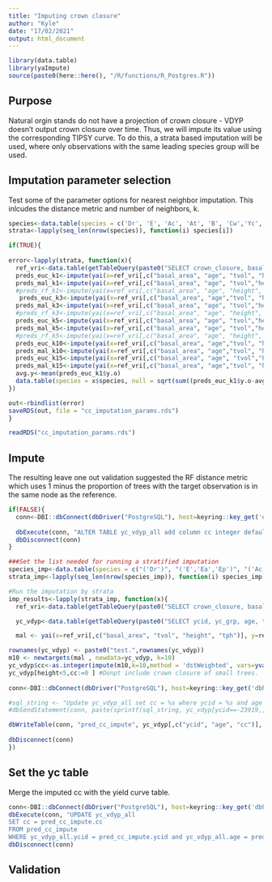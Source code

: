 ```yaml
---
title: "Imputing crown closure"
author: "Kyle"
date: "17/02/2021"
output: html_document
---
```


```r
library(data.table)
library(yaImpute)
source(paste0(here::here(), "/R/functions/R_Postgres.R"))
```

## Purpose

Natural orgin stands do not have a projection of crown closure - VDYP doesn't output crown closure over time. Thus, we will impute its value using the corresponding TIPSY curve. To do this, a strata based imputation will be used, where only observations with the same leading species group will be used.

## Imputation parameter selection

Test some of the parameter options for nearest neighbor imputation. This inlcudes the distance metric and number of neighbors, k.
```r
species<-data.table(species = c('Dr', 'E', 'Ac', 'At', 'B', 'Cw','Yc', 'Fd', 'H', 'L', 'Mb', 'P', 'Sb', 'Ss','Se','Sw'), sql=c("('D','DG','DM','DR')","('E','EB','EE','ES','EW','EX','EXP','EXW','EA','EP')","('A','AC','ACB','ACT','AD','AX')","('AT')","('B','BB','BC','BM','BP','BL','BG','BA')", "('C','CW')","('Y','YC')","('F','FD','FDC','FDI')", "('H','HX','HXM', 'HM','HW')", "('L','LD','LS','LW','LA','LT')","('M','MB','ME','MN','MR','MS','MV')","('P','PM','PR','PS','PX', 'PL','PLC','PLI','PY','PW','PJ','PXJ','PF','PA')","('SB')","('SS')","('SE','SXE')","('SW', 'SXW','S','SA','SN','SX','SXB','SXL','SXS','SXX')"))
strata<-lapply(seq_len(nrow(species)), function(i) species[i])

if(TRUE){
  
error<-lapply(strata, function(x){
  ref_vri<-data.table(getTableQuery(paste0("SELECT crown_closure, basal_area, proj_age_1 as age, quad_diam_125 as qmd, proj_height_1 as height, vri_live_stems_per_ha as tph, live_stand_volume_125 as tvol, bec_zone_code, species_cd_1  FROM veg_comp_lyr_r1_poly2018 where bclcs_level_2 = 'T' and reference_year >= 2008 and species_cd_1 is not null and crown_closure >= 0 and basal_area >= 0 and  proj_height_1 >= 0 and vri_live_stems_per_ha >= 0 and quad_diam_125 >= 0 and UPPER(species_cd_1) IN ", x$sql ,";")))
  preds_euc_k1<-impute(yai(x=ref_vri[,c("basal_area", "age", "tvol", "height", "tph")], y=ref_vri$crown_closure, method="euclidean", k=1), k=1, method = 'closest')
  preds_mal_k1<-impute(yai(x=ref_vri[,c("basal_area", "age", "tvol","height", "tph")], y=ref_vri$crown_closure, method="mahalanobis", k=1), k=1, method = 'closest')
  #preds_rf_k1<-impute(yai(x=ref_vri[,c("basal_area", "age", "height", "tph")], y=ref_vri$crown_closure, method="randomForest", k=1), k=1, method = 'closest')
   preds_euc_k3<-impute(yai(x=ref_vri[,c("basal_area", "age","tvol", "height", "tph")], y=ref_vri$crown_closure, method="euclidean", k=3), k=3, method = 'mean')
  preds_mal_k3<-impute(yai(x=ref_vri[,c("basal_area", "age", "tvol","height", "tph")], y=ref_vri$crown_closure, method="mahalanobis", k=3), k=3, method = 'mean') 
  #preds_rf_k3<-impute(yai(x=ref_vri[,c("basal_area", "age", "height", "tph")], y=ref_vri$crown_closure, method="randomForest", k=3), k=3, method = 'dstWeighted')
  preds_euc_k5<-impute(yai(x=ref_vri[,c("basal_area", "age", "tvol","height", "tph")], y=ref_vri$crown_closure, method="euclidean", k=5), k=5, method = 'mean')
  preds_mal_k5<-impute(yai(x=ref_vri[,c("basal_area", "age", "tvol","height", "tph")], y=ref_vri$crown_closure, method="mahalanobis", k=5), k=5, method = 'mean') 
  #preds_rf_k5<-impute(yai(x=ref_vri[,c("basal_area", "age", "height", "tph")], y=ref_vri$crown_closure, method="randomForest", k=5), k=5, method = 'dstWeighted')
  preds_euc_k10<-impute(yai(x=ref_vri[,c("basal_area", "age","tvol", "height", "tph")], y=ref_vri$crown_closure, method="euclidean", k=10), k=10, method = 'mean')
  preds_mal_k10<-impute(yai(x=ref_vri[,c("basal_area", "age","tvol", "height", "tph")], y=ref_vri$crown_closure, method="mahalanobis", k=10), k=10, method = 'mean') 
  preds_euc_k15<-impute(yai(x=ref_vri[,c("basal_area", "age", "tvol","height", "tph")], y=ref_vri$crown_closure, method="euclidean", k=15), k=15, method = 'mean')
  preds_mal_k15<-impute(yai(x=ref_vri[,c("basal_area", "age","tvol", "height", "tph")], y=ref_vri$crown_closure, method="mahalanobis", k=15), k=15, method = 'mean') 
  avg.y<-mean(preds_euc_k1$y.o)
  data.table(species = x$species, null = sqrt(sum((preds_euc_k1$y.o-avg.y)**2)/nrow(preds_euc_k1)),rmsd_euc_k1 = rmsd(na.omit(preds_euc_k1),scale= FALSE)["y",],rmsd_mal_k1 = rmsd(na.omit(preds_mal_k1),scale= FALSE)["y",],rmsd_euc_k3 = rmsd(na.omit(preds_euc_k3),scale= FALSE)["y",],rmsd_mal_k3 = rmsd(na.omit(preds_mal_k3),scale= FALSE)["y",],rmsd_euc_k5 = rmsd(na.omit(preds_euc_k5),scale= FALSE)["y",],rmsd_mal_k5 = rmsd(na.omit(preds_mal_k5),scale= FALSE)["y",],rmsd_euc_k10 = rmsd(na.omit(preds_euc_k10),scale= FALSE)["y",],rmsd_mal_k10 = rmsd(na.omit(preds_mal_k10),scale= FALSE)["y",],rmsd_euc_k15 = rmsd(na.omit(preds_euc_k15),scale= FALSE)["y",],rmsd_mal_k15 = rmsd(na.omit(preds_mal_k15),scale= FALSE)["y",])
})

out<-rbindlist(error)
saveRDS(out, file = "cc_imputation_params.rds")
}

readRDS("cc_imputation_params.rds")

```

## Impute

The resulting leave one out validation suggested the RF distance metric which uses 1 minus the proportion of trees with the target observation is in the same node as the reference.

```r
if(FALSE){
  conn<-DBI::dbConnect(dbDriver("PostgreSQL"), host=keyring::key_get('dbhost', keyring = 'postgreSQL'), dbname = keyring::key_get('dbname', keyring = 'postgreSQL'), port='5432' ,user=keyring::key_get('dbuser', keyring = 'postgreSQL') ,password= keyring::key_get('dbpass', keyring = 'postgreSQL'))
  
  dbExecute(conn, "ALTER TABLE yc_vdyp_all add column cc integer default 0")
  dbDisconnect(conn)
}

###Set the list needed for running a stratified imputation
species_imp<-data.table(species = c("('Dr')", "('E','Ea','Ep')", "('Ac')", "('At')", "('B','Bl','Bg','Ba')", "('Cw')","('Yc')", "('Fd')", "('H', 'Hm', 'Hw')", "('L', 'Lw', 'La', 'Lt')", "('Mb')", "('P', 'Pl', 'Pj', 'Py', 'Pw', 'Pa', 'Pf')", "('Sb')", "('Ss')","('Se')","('Sw', 'S')"), sql=c("('D','DG','DM','DR')","('E','EB','EE','ES','EW','EX','EXP','EXW','EA','EP')","('A','AC','ACB','ACT','AD','AX')","('AT')","('B','BB','BC','BM','BP','BL','BG','BA')", "('C','CW')","('Y','YC')","('F','FD','FDC','FDI')", "('H','HX','HXM', 'HM','HW')", "('L','LD','LS','LW','LA','LT')","('M','MB','ME','MN','MR','MS','MV')","('P','PM','PR','PS','PX', 'PL','PLC','PLI','PY','PW','PJ','PXJ','PF','PA')","('SB')","('SS')","('SE','SXE')","('SW', 'SXW','S','SA','SN','SX','SXB','SXL','SXS','SXX')"))
strata_imp<-lapply(seq_len(nrow(species_imp)), function(i) species_imp[i])

#Run the imputation by strata
imp_results<-lapply(strata_imp, function(x){
  ref_vri<-data.table(getTableQuery(paste0("SELECT crown_closure, basal_area, proj_age_1 as age, quad_diam_125 as qmd, proj_height_1 as height, vri_live_stems_per_ha as tph, live_stand_volume_125 as tvol, bec_zone_code, species_cd_1  FROM veg_comp_lyr_r1_poly2018 where bclcs_level_2 = 'T' and reference_year >= 2008 and species_cd_1 is not null and crown_closure >= 0 and basal_area >= 0 and  proj_height_1 >= 0 and vri_live_stems_per_ha >= 0 and quad_diam_125 >= 0 and UPPER(species_cd_1) IN ", x$sql)))

  yc_vdyp<-data.table(getTableQuery(paste0("SELECT ycid, yc_grp, age, tvol, height, qmd, baha as basal_area, tph from yc_vdyp_all where yc_grp in (select distinct(yc_grp) from vdyp_vri2018 where species_cd_1 IN ", x$species,") and baha >=0 and tph >= 0;")))

  mal <- yai(x=ref_vri[,c("basal_area", "tvol", "height", "tph")], y=ref_vri$crown_closure, method="mahalanobis", k=10, noRefs=TRUE)

rownames(yc_vdyp) <- paste0("test.",rownames(yc_vdyp))
m10 <- newtargets(mal , newdata=yc_vdyp, k=10)
yc_vdyp$cc<-as.integer(impute(m10,k=10,method = 'dstWeighted', vars=yvars(m10))$y)
yc_vdyp[height<5,cc:=0 ] #Donpt include crown closure of small trees.
  
conn<-DBI::dbConnect(dbDriver("PostgreSQL"), host=keyring::key_get('dbhost', keyring = 'postgreSQL'), dbname = keyring::key_get('dbname', keyring = 'postgreSQL'), port='5432' ,user=keyring::key_get('dbuser', keyring = 'postgreSQL') ,password= keyring::key_get('dbpass', keyring = 'postgreSQL'))

#sql_string <- "Update yc_vdyp_all set cc = %s where ycid = %s and age = %s;"
#dbSendStatement(conn, paste(sprintf(sql_string, yc_vdyp[ycid==-23919,]$cc, yc_vdyp[ycid==-23919,]$ycid, yc_vdyp[ycid==-23919,]$age), collapse=""))

dbWriteTable(conn, "pred_cc_impute", yc_vdyp[,c("ycid", "age", "cc")], append=TRUE)
  
dbDisconnect(conn)               
})

```

## Set the yc table

Merge the imputed cc with the yield curve table.

```r
conn<-DBI::dbConnect(dbDriver("PostgreSQL"), host=keyring::key_get('dbhost', keyring = 'postgreSQL'), dbname = keyring::key_get('dbname', keyring = 'postgreSQL'), port='5432' ,user=keyring::key_get('dbuser', keyring = 'postgreSQL') ,password= keyring::key_get('dbpass', keyring = 'postgreSQL'))
dbExecute(conn, "UPDATE yc_vdyp_all
SET cc = pred_cc_impute.cc
FROM pred_cc_impute
WHERE yc_vdyp_all.ycid = pred_cc_impute.ycid and yc_vdyp_all.age = pred_cc_impute.age;")
dbDisconnect(conn) 
```

## Validation

